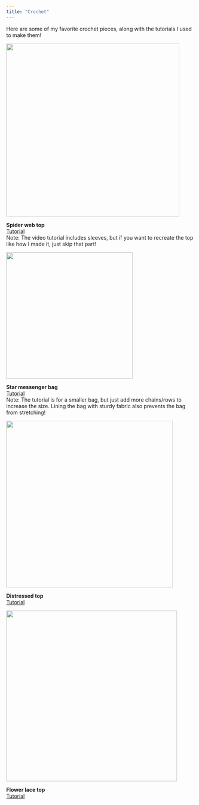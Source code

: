 ```yaml
---
title: "Crochet"
---
```


Here are some of my favorite crochet pieces, along with the tutorials I used to make them!

![](media/spiderweb.png){width="463"}

**Spider web top**\
[Tutorial](https://youtu.be/VtQjWlf8NKA?si=PBttz-VHR5P1EyN6)\
Note: The video tutorial includes sleeves, but if you want to recreate the top like how I made it, just skip that part!

![](media/star_bag.png){width="338"}

**Star messenger bag\
**[Tutorial](https://youtu.be/jBN1y6OOLM4?si=o7ThVcFDVLSFiS6a)\
Note: The tutorial is for a smaller bag, but just add more chains/rows to increase the size. Lining the bag with sturdy fabric also prevents the bag from stretching!

![](media/distressed.png){width="446"}

**Distressed top\
**[Tutorial](https://youtu.be/kCnk-3FM22Q?si=j_OpZyUCfc22PFVI)\

![](media/flower_lace.png){width="457"}

**Flower lace top\
**[Tutorial](https://youtu.be/4fjdqGCWym8?si=tLCHES6BfuPC11EA)
